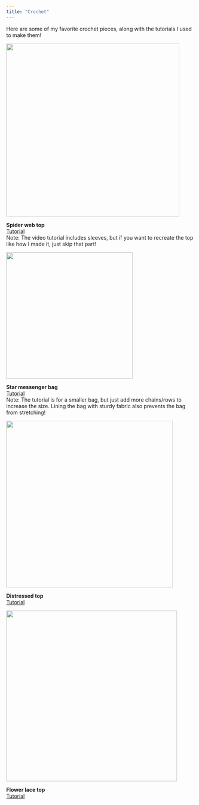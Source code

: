 ```yaml
---
title: "Crochet"
---
```


Here are some of my favorite crochet pieces, along with the tutorials I used to make them!

![](media/spiderweb.png){width="463"}

**Spider web top**\
[Tutorial](https://youtu.be/VtQjWlf8NKA?si=PBttz-VHR5P1EyN6)\
Note: The video tutorial includes sleeves, but if you want to recreate the top like how I made it, just skip that part!

![](media/star_bag.png){width="338"}

**Star messenger bag\
**[Tutorial](https://youtu.be/jBN1y6OOLM4?si=o7ThVcFDVLSFiS6a)\
Note: The tutorial is for a smaller bag, but just add more chains/rows to increase the size. Lining the bag with sturdy fabric also prevents the bag from stretching!

![](media/distressed.png){width="446"}

**Distressed top\
**[Tutorial](https://youtu.be/kCnk-3FM22Q?si=j_OpZyUCfc22PFVI)\

![](media/flower_lace.png){width="457"}

**Flower lace top\
**[Tutorial](https://youtu.be/4fjdqGCWym8?si=tLCHES6BfuPC11EA)
